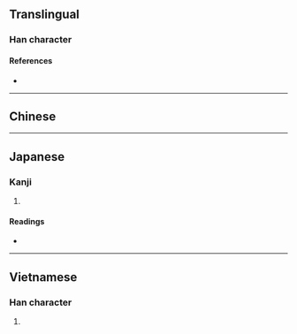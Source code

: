 {{also|咱}}
{{character info/new}}
==Translingual==

===Han character===
{{Han char|rn=9|rad=人|as=09|sn=11|four=28264|canj=OHOA,OHYA|ids=⿰亻昝}}

====References====
* {{Han ref|kx=0112.071|dkj=00923|hdz=10194.040|uh=507A|ud=20602|bh=B0AF|bd=45231}}

----

==Chinese==
{{zh-see|咱|v}}

----

==Japanese==

===Kanji===
{{ja-kanji|grade=|rs=人09}}

# {{defn|lang=ja|sort=人09}}

====Readings====
* {{ja-readings|on=[[さん]] (san)|kun=}}

----

==Vietnamese==

===Han character===
{{vi-hantu|ta}}

# {{han tu form of|ta|[[I]]; [[me]]; [[we]]; [[us]]}}